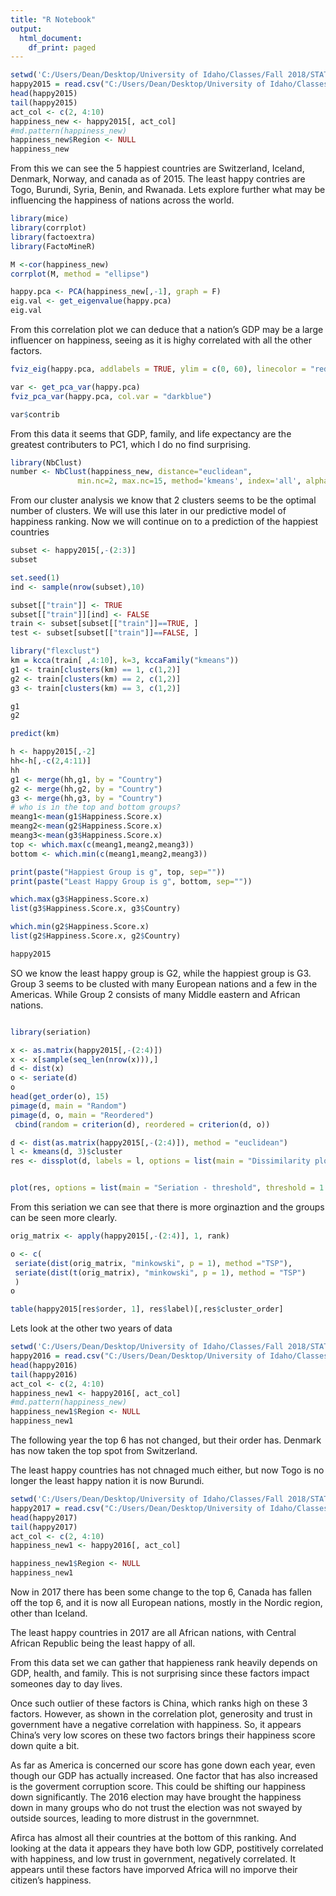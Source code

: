 ---
title: "R Notebook"
output:
  html_document:
    df_print: paged
---

```{r}
setwd('C:/Users/Dean/Desktop/University of Idaho/Classes/Fall 2018/STAT 517/Stat517-master/Data')
happy2015 = read.csv("C:/Users/Dean/Desktop/University of Idaho/Classes/Fall 2018/STAT 517/Stat517-master/Data/World_Happiness_2015.csv", sep = ',', header=T)
head(happy2015)
tail(happy2015)
act_col <- c(2, 4:10) 
happiness_new <- happy2015[, act_col] 
#md.pattern(happiness_new)
happiness_new$Region <- NULL
happiness_new
```
From this we can see the 5 happiest countries are Switzerland, Iceland, Denmark, Norway, and canada as of 2015. 
The least happy contries are Togo, Burundi, Syria, Benin, and Rwanada. 
Lets explore further what may be influencing the happiness of nations across the world. 
```{r}
library(mice)
library(corrplot)
library(factoextra)
library(FactoMineR)
```

```{r}
M <-cor(happiness_new) 
corrplot(M, method = "ellipse")

happy.pca <- PCA(happiness_new[,-1], graph = F)
eig.val <- get_eigenvalue(happy.pca) 
eig.val
```
From this correlation plot we can deduce that a nation's GDP may be a large influencer on happiness, seeing as it is highy correlated with all the other factors. 
```{r}
fviz_eig(happy.pca, addlabels = TRUE, ylim = c(0, 60), linecolor = "red", barfill = "darkblue", barcolor = "darkblue")
```

```{r}
var <- get_pca_var(happy.pca) 
fviz_pca_var(happy.pca, col.var = "darkblue")
```

```{r}
var$contrib
```
From this data it seems that GDP, family, and life expectancy are the greatest contributers to PC1, which I do no find surprising. 
```{r}
library(NbClust)
number <- NbClust(happiness_new, distance="euclidean",
               min.nc=2, max.nc=15, method='kmeans', index='all', alphaBeale = 0.1)
```
From our cluster analysis we know that 2 clusters seems to be the optimal number of clusters. We will use this later in our predictive model of happiness ranking. 
Now we will continue on to a prediction of the happiest countries 

```{r}
subset <- happy2015[,-(2:3)]
subset

set.seed(1)
ind <- sample(nrow(subset),10)

subset[["train"]] <- TRUE
subset[["train"]][ind] <- FALSE
train <- subset[subset[["train"]]==TRUE, ]
test <- subset[subset[["train"]]==FALSE, ]
```

```{r}
library("flexclust")
km = kcca(train[ ,4:10], k=3, kccaFamily("kmeans"))
g1 <- train[clusters(km) == 1, c(1,2)]  
g2 <- train[clusters(km) == 2, c(1,2)]
g3 <- train[clusters(km) == 3, c(1,2)]

g1
g2

predict(km)

```

```{r}
h <- happy2015[,-2]
hh<-h[,-c(2,4:11)]
hh
g1 <- merge(hh,g1, by = "Country")
g2 <- merge(hh,g2, by = "Country")
g3 <- merge(hh,g3, by = "Country")           
# who is in the top and bottom groups?
meang1<-mean(g1$Happiness.Score.x)
meang2<-mean(g2$Happiness.Score.x)
meang3<-mean(g3$Happiness.Score.x)
top <- which.max(c(meang1,meang2,meang3))
bottom <- which.min(c(meang1,meang2,meang3))

print(paste("Happiest Group is g", top, sep=""))
print(paste("Least Happy Group is g", bottom, sep=""))

which.max(g3$Happiness.Score.x)
list(g3$Happiness.Score.x, g3$Country)

which.min(g2$Happiness.Score.x)
list(g2$Happiness.Score.x, g2$Country)

happy2015
```
SO we know the least happy group is G2, while the happiest group is G3. 
Group 3 seems to be clusted with many European nations and a few in the Americas. While Group 2 consists of many Middle eastern and African nations. 

```{r}

```


```{r}
library(seriation)

x <- as.matrix(happy2015[,-(2:4)])
x <- x[sample(seq_len(nrow(x))),]
d <- dist(x)
o <- seriate(d)
o
head(get_order(o), 15)
pimage(d, main = "Random")
pimage(d, o, main = "Reordered")
 cbind(random = criterion(d), reordered = criterion(d, o))
```

```{r}
d <- dist(as.matrix(happy2015[,-(2:4)]), method = "euclidean")
l <- kmeans(d, 3)$cluster
res <- dissplot(d, labels = l, options = list(main = "Dissimilarity plot - standard"))


plot(res, options = list(main = "Seriation - threshold", threshold = 1.5))
```

From this seriation we can see that there is more orginaztion and the groups can be seen more clearly. 
```{r}
orig_matrix <- apply(happy2015[,-(2:4)], 1, rank)

o <- c(
 seriate(dist(orig_matrix, "minkowski", p = 1), method ="TSP"),
 seriate(dist(t(orig_matrix), "minkowski", p = 1), method = "TSP")
 )
o

table(happy2015[res$order, 1], res$label)[,res$cluster_order]

```

Lets look at the other two years of data
```{r}
setwd('C:/Users/Dean/Desktop/University of Idaho/Classes/Fall 2018/STAT 517/Stat517-master/Data')
happy2016 = read.csv("C:/Users/Dean/Desktop/University of Idaho/Classes/Fall 2018/STAT 517/Stat517-master/Data/World_Happiness_2016.csv", sep = ',', header=T)
head(happy2016)
tail(happy2016)
act_col <- c(2, 4:10) 
happiness_new1 <- happy2016[, act_col] 
#md.pattern(happiness_new)
happiness_new1$Region <- NULL
happiness_new1
```
The following year the top 6 has not changed, but their order has. Denmark has now taken the top spot from Switzerland. 

The least happy countries has not chnaged much either, but now Togo is no longer the least happy nation it is now Burundi. 
```{r}
setwd('C:/Users/Dean/Desktop/University of Idaho/Classes/Fall 2018/STAT 517/Stat517-master/Data')
happy2017 = read.csv("C:/Users/Dean/Desktop/University of Idaho/Classes/Fall 2018/STAT 517/Stat517-master/Data/World_Happiness_2017.csv", sep = ',', header=T)
head(happy2017)
tail(happy2017)
act_col <- c(2, 4:10) 
happiness_new1 <- happy2016[, act_col] 

happiness_new1$Region <- NULL
happiness_new1
```
Now in 2017 there has been some change to the top 6, Canada has fallen off the top 6, and it is now all European nations, mostly in the Nordic region, other than Iceland. 

The least happy countries in 2017 are all African nations, with Central African Republic being the least happy of all. 

From this data set we can gather that happieness rank heavily depends on GDP, health, and family. This is not surprising since these factors impact someones day to day lives. 

Once such outlier of these factors is China, which ranks high on these 3 factors. However, as shown in the correlation plot, generosity and trust in government have a negative correlation with happiness. So, it appears China's very low scores on these two factors brings their happiness score down quite a bit. 

As far as America is concerned our score has gone down each year, even though our GDP has actually increased. One factor that has also increased is the goverment corruption score. This could be shifting our happiness down significantly. The 2016 election may have brought the happiness down in many groups who do not trust the election was not swayed by outside sources, leading to more distrust in the governmnet. 

Afirca has almost all their countries at the bottom of this ranking. And looking at the data it appears they have both low GDP, postitively correlated with happiness, and low trust in government, negatively correlated. It appears until these factors have imporved Africa will no imporve their citizen's happiness. 

